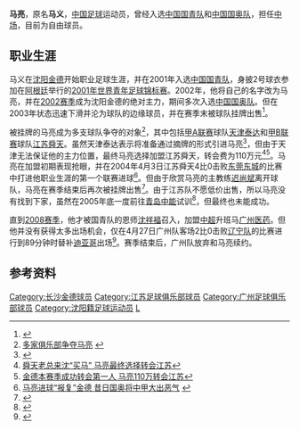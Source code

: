 {{Football player infobox
| playername = 马亮
| fullname = 马亮
| englishfullname = Ma Liang
| countryofbirth = {{CHN}}
| cityofbirth = [[辽宁|辽宁]][[沈阳|沈阳]]
| dateofbirth = {{birth date and age|1982|2|27}}
| height = {{height|m=1.70}}
| position = 中场
| currentclub = 
| clubnumber = 
| youthyears = 
| youthclubs = [[沈阳金德|沈阳金德]]
| years = 2000-2003<br>2004<br>2008
| clubs = [[沈阳金德|沈阳金德]]<br>[[江苏舜天足球俱乐部|江苏舜天]]<br>[[广州医药|广州医药]]
| caps(goals) = 44 (0)<br>16 (1)<br> {{0}}1 (0)
| nationalyears = 2000-2001<br>2002
| nationalteam = {{flagicon|CHN}}[[中国国青队|中国国青队]]<br>{{flagicon|CHN}}[[中国国奥队|中国国奥队]]
| nationalcaps(goals) =
| pcupdate = 2009年12月31日 |
| ntupdate = 2009年12月31日 |
|}}
'''马亮'''{{BD|1982年|2月27日|||M}}，原名'''马义'''，[[中国|中国]][[足球|足球]]运动员，曾经入选[[中国国青队|中国国青队]]和[[中国国奥队|中国国奥队]]，担任[[中场|中场]]，目前为自由球员。

==职业生涯==
马义在[[沈阳金德|沈阳金德]]开始职业足球生涯，并在2001年入选[[中国国青队|中国国青队]]，身披2号球衣参加在[[阿根廷|阿根廷]]举行的[[2001年世界青年足球锦标赛|2001年世界青年足球锦标赛]]。2002年，他将自己的名字改为马亮，并在[[2002年中国足球甲A联赛|2002赛季]]成为沈阳金德的绝对主力，期间多次入选[[中国国奥队|中国国奥队]]。但在2003年状态迅速下滑并沦为球队的边缘球员，并在赛季末被球队挂牌出售<ref>{{Cite web |url=http://sports.nen.com.cn/72626041549488128/20031229/1303219.shtml |title=沈阳金德卖掉半数主力 中超要靠众小将来打拼 |access-date=2010-01-03 |archive-url=https://web.archive.org/web/20050320140116/http://sports.nen.com.cn/72626041549488128/20031229/1303219.shtml |archive-date=2005-03-20 |dead-url=yes }}</ref>。

被挂牌的马亮成为多支球队争夺的对象<ref>[http://www.ln.xinhuanet.com/2004-01/07/content_1465617.htm 多家俱乐部争夺马亮] {{webarchive|url=https://web.archive.org/web/20160304094631/http://www.ln.xinhuanet.com/2004-01/07/content_1465617.htm |date=2016-03-04 }}</ref>，其中包括[[甲A联赛|甲A联赛]]球队[[天津泰达|天津泰达]]和[[甲B联赛|甲B联赛]]球队[[江苏舜天足球俱乐部|江苏舜天]]。虽然天津泰达表示将准备通过摘牌的形式引进马亮<ref>{{Cite web |url=http://sports.sina.com.cn/j/2004-01-09/0446728060.shtml |title=颇受主帅戚务生赏识 前国奥队员马亮将加盟天 |accessdate=2010-01-03 |archive-date=2005-03-27 |archive-url=https://web.archive.org/web/20050327051145/http://sports.sina.com.cn/j/2004-01-09/0446728060.shtml |dead-url=no }}</ref>，但由于天津无法保证他的主力位置，最终马亮选择加盟江苏舜天，转会费为110万元<ref>[http://sports.nen.com.cn/72626041549488128/20040113/1314955.shtml 舜天老总来沈“买马” 马亮最终选择转会江苏]{{Dead link|date=2020年7月 |bot=InternetArchiveBot |fix-attempted=yes }}</ref><ref>[http://sports.nen.com.cn/72626041549488128/20040114/1315728.shtml 金德本赛季成功转会第一人 马亮110万转会江苏]{{Dead link|date=2020年7月 |bot=InternetArchiveBot |fix-attempted=yes }}</ref>。马亮在加盟初期表现抢眼，并在2004年4月3日江苏舜天4比0击败[[东莞东城|东莞东城]]的比赛中打进他职业生涯的第一个联赛进球<ref>[http://news.sports.cn/china/chinab/news/2004-04-06/131555.html 马亮进球“报复”金德 昔日国奥将中甲大出恶气] {{webarchive|url=https://web.archive.org/web/20050422162223/http://news.sports.cn/china/chinab/news/2004-04-06/131555.html |date=2005-04-22 }}</ref>。但由于欣赏马亮的主教练[[迟尚斌|迟尚斌]]离开球队，马亮在赛季结束后再次被挂牌出售<ref>{{Cite web |url=http://sports.sina.com.cn/s/2004-12-28/0945454898s.shtml |title=国内转会市场一片萧条 江苏舜天内援想走也难 |accessdate=2010-01-03 |archive-date=2005-03-16 |archive-url=https://web.archive.org/web/20050316221104/http://sports.sina.com.cn/s/2004-12-28/0945454898s.shtml |dead-url=no }}</ref>。由于江苏队不愿低价出售，所以马亮没有找到下家，虽然在2005年底一度前往[[青岛中能|青岛中能]]试训<ref>{{Cite web |url=http://sports.163.com/05/1224/12/25O616F500051C8D.html |title=前国奥猛将试训中能 殷铁生：看看马亮状态如何 |access-date=2010-01-03 |archive-url=https://web.archive.org/web/20160305074831/http://sports.163.com/05/1224/12/25O616F500051C8D.html |archive-date=2016-03-05 |dead-url=yes }}</ref>，但最终也未能成功。

直到[[2008年中国足球超级联赛|2008赛季]]，他才被国青队的恩师[[沈祥福|沈祥福]]召入，加盟[[中超|中超]]升班马[[广州医药|广州医药]]。但他并没有获得太多出场机会，仅在4月27日广州队客场2比0击败[[辽宁足球俱乐部|辽宁队]]的比赛进行到89分钟时替补[[迭戈·德·利马·巴塞罗斯|迪亚哥]]出场<ref>{{Cite web |url=http://sports.sohu.com/20080427/n256543517.shtml |title=广药客场2-0辽宁 徐亮任意球献助攻 |accessdate=2010-01-03 |archive-date=2008-09-05 |archive-url=https://web.archive.org/web/20080905225511/http://sports.sohu.com/20080427/n256543517.shtml |dead-url=no }}</ref>。赛季结束后，广州队放弃和马亮续约。

==参考资料==
{{Reflist|2}}

{{2004年江苏舜天名单}}

{{DEFAULTSORT:MA Liang}}
[[Category:长沙金德球员|Category:长沙金德球员]]
[[Category:江苏足球俱乐部球员|Category:江苏足球俱乐部球员]]
[[Category:广州足球俱乐部球员|Category:广州足球俱乐部球员]]
[[Category:沈阳籍足球运动员|Category:沈阳籍足球运动员]]
[[Category:马姓|L]]